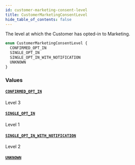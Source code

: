 ```yaml
---
id: customer-marketing-consent-level
title: CustomerMarketingConsentLevel
hide_table_of_contents: false
---
```



The level at which the Customer has opted-in to Marketing.

```graphql
enum CustomerMarketingConsentLevel {
  CONFIRMED_OPT_IN
  SINGLE_OPT_IN
  SINGLE_OPT_IN_WITH_NOTIFICATION
  UNKNOWN
}
```


### Values

#### [`CONFIRMED_OPT_IN`](#)

Level 3


#### [`SINGLE_OPT_IN`](#)

Level 1


#### [`SINGLE_OPT_IN_WITH_NOTIFICATION`](#)

Level 2


#### [`UNKNOWN`](#)






